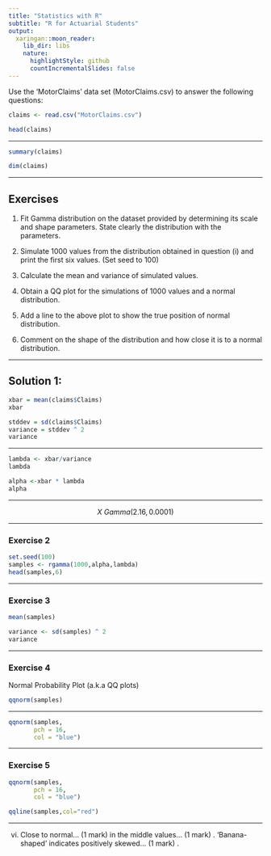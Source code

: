 ```yaml
---
title: "Statistics with R"
subtitle: "R for Actuarial Students"
output:
  xaringan::moon_reader:
    lib_dir: libs
    nature:
      highlightStyle: github
      countIncrementalSlides: false
---
```



Use the ‘MotorClaims’ data set (MotorClaims.csv) to answer the following questions:

```r
claims <- read.csv("MotorClaims.csv")

head(claims)
```


---


```r
summary(claims)
```


```r
dim(claims)
```

---

## Exercises


1. Fit Gamma distribution on the dataset provided by determining its scale and shape
parameters. State clearly the distribution with the parameters.

2. Simulate 1000 values from the distribution obtained in question (i) and print the first
six values. (Set seed to 100) 

3. Calculate the mean and variance of simulated values. 

4. Obtain a QQ plot for the simulations of 1000 values and a normal distribution. 

5. Add a line to the above plot to show the true position of normal distribution. 

6. Comment on the shape of the distribution and how close it is to a normal distribution.



---

## Solution 1:


```r


xbar = mean(claims$Claims)
xbar
```

```r
stddev = sd(claims$Claims)
variance = stddev ^ 2
variance
```


---


```r
lambda <- xbar/variance
lambda
```

```r
alpha <-xbar * lambda
alpha
```


--- 

$$X ~ Gamma (2.16, 0.0001)$$

---

### Exercise 2


```r
set.seed(100)
samples <- rgamma(1000,alpha,lambda)
head(samples,6)

```



---


### Exercise 3

```r
mean(samples)
```

```r
variance <- sd(samples) ^ 2
variance
```

---

### Exercise 4

Normal Probability Plot (a.k.a QQ plots)

```r
qqnorm(samples)

```


---

```r
qqnorm(samples,
       pch = 16,
       col = "blue")

```


---

### Exercise 5

```r
qqnorm(samples,
       pch = 16,
       col = "blue")

qqline(samples,col="red")

```

---

vi)
Close to normal... (1 mark) in the middle values... (1 mark) .
‘Banana-shaped’ indicates positively skewed... (1 mark) .


